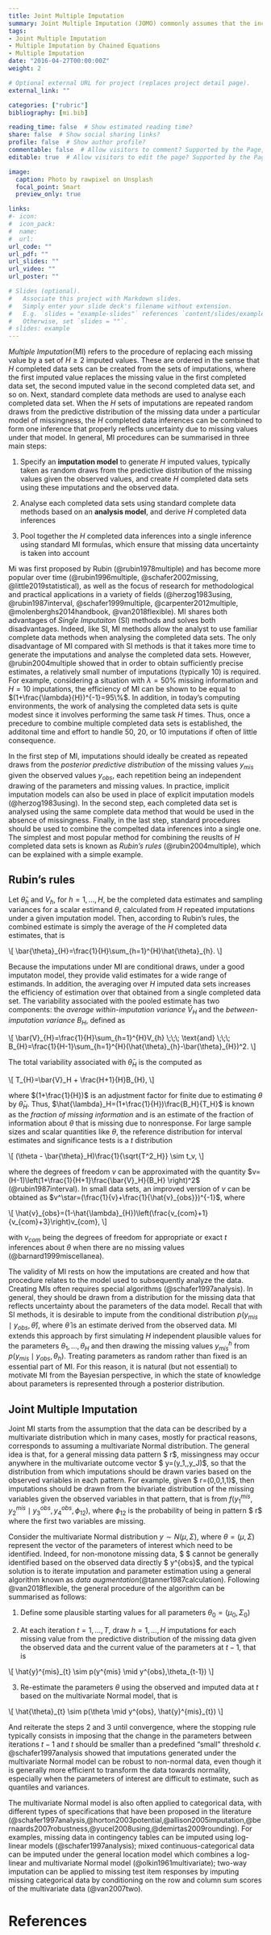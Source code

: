 ```yaml
---
title: Joint Multiple Imputation 
summary: Joint Multiple Imputation (JOMO) commonly assumes that the incomplete variables follow a multivariate normal distribution, often referred to as multivariate normal imputation and, under this assumption, provides rigorous standard errors for the fitted parameters
tags:
- Joint Multiple Imputation
- Multiple Imputation by Chained Equations
- Multiple Imputation
date: "2016-04-27T00:00:00Z"
weight: 2

# Optional external URL for project (replaces project detail page).
external_link: ""

categories: ["rubric"]
bibliography: [mi.bib]

reading_time: false  # Show estimated reading time?
share: false  # Show social sharing links?
profile: false  # Show author profile?
commentable: false  # Allow visitors to comment? Supported by the Page, Post, and Docs content types.
editable: true  # Allow visitors to edit the page? Supported by the Page, Post, and Docs content types.

image:
  caption: Photo by rawpixel on Unsplash
  focal_point: Smart
  preview_only: true

links:
#- icon: 
#  icon_pack: 
#  name: 
#  url: 
url_code: ""
url_pdf: ""
url_slides: ""
url_video: ""
url_poster: ""

# Slides (optional).
#   Associate this project with Markdown slides.
#   Simply enter your slide deck's filename without extension.
#   E.g. `slides = "example-slides"` references `content/slides/example-slides.md`.
#   Otherwise, set `slides = ""`.
# slides: example
---
```


*Multiple Imputation*(MI) refers to the procedure of replacing each missing value by a set of $H\geq 2$ imputed values. These are ordered in the sense that $H$ completed data sets can be created from the sets of imputations, where the first imputed value replaces the missing value in the first completed data set, the second imputed value in the second completed data set, and so on. Next, standard complete data methods are used to analyse each completed data set. When the $H$ sets of imputations are repeated random draws from the predictive distribution of the missing data under a particular model of missingness, the $H$ completed data inferences can be combined to form one inference that properly reflects uncertainty due to missing values under that model. In general, MI procedures can be summarised in three main steps:

1. Specify an **imputation model** to generate $H$ imputed values, typically taken as random draws from the predictive distribution of the missing values given the observed values, and create $H$ completed data sets using these imputations and the observed data.

2. Analyse each completed data sets using standard complete data methods based on an **analysis model**, and derive $H$ completed data inferences

3. Pool together the $H$ completed data inferences into a single inference using standard MI formulas, which ensure that missing data uncertainty is taken into account 


Mi was first proposed by Rubin (@rubin1978multiple) and has become more popular over time (@rubin1996multiple, @schafer2002missing, @little2019statistical),  as well as the focus of research for methodological and practical applications in a variety of fields (@herzog1983using, @rubin1987interval, @schafer1999multiple, @carpenter2012multiple, @molenberghs2014handbook, @van2018flexible). MI shares both advantages of *Single Imputaiton* (SI) methods and solves both disadvantages. Indeed, like SI, MI methods allow the analyst to use familiar complete data methods when analysing the completed data sets. The only disadvantage of MI compared with SI methods is that it takes more time to generate the imputations and analyse the completed data sets. However, @rubin2004multiple showed that in order to obtain sufficiently precise estimates, a relatively small number of imputations (typically $10$) is required. For example, considering a situation with $\lambda=50\%$ missing information and $H=10$ imputations, the efficiency of MI can be shown to be equal to $(1+\frac{\lambda}{H})^{-1}=95\%$. In addition, in today's computing environments, the work of analysing the completed data sets is quite modest since it involves performing the same task $H$ times. Thus, once a precedure to combine multiple completed data sets is established, the additonal time and effort to handle $50$, $20$, or $10$ imputations if often of little consequence.   

In the first step of MI, imputations should ideally be created as repeated draws from the *posterior predictive distribution* of the missing values $y_{mis}$ given the observed values $y_{obs}$, each repetition being an independent drawing of the parameters and missing values. In practice, implicit imputation models can also be used in place of explicit imputation models (@herzog1983using). In the second step, each completed data set is analysed using the same complete data method that would be used in the absence of missingness. Finally, in the last step, standard procedures should be used to combine the compelted data inferences into a single one. The simplest and most popular method for combining the reuslts of $H$ completed data sets is known as *Rubin's rules* (@rubin2004multiple), which can be explained with a simple example.

## Rubin's rules

Let $\hat{\theta}_h$ and $V_h$, for $h=1,\ldots,H$, be the completed data estimates and sampling variances for a scalar estimand $\theta$, calculated from $H$ repeated imputations under a given imputation model. Then, according to Rubin's rules, the combined estimate is simply the average of the $H$ completed data estimates, that is

\\[
\\bar{\\theta}\_{H}=\\frac{1}{H}\\sum\_{h=1}\^{H}\\hat{\\theta}\_{h}.
\\]

Because the imputations under MI are conditional draws, under a good imputaton model, they provide valid estimates for a wide range of estimands. In addition, the averaging over $H$ imputed data sets increases the efficiency of estimation over that obtained from a single completed data set. The variability associated with the pooled estimate has two components: the *average within-imputation variance* $\bar{V}_H$ and the *between-imputation variance* $B_H$, defined as

\\[
\\bar{V}\_{H}=\\frac{1}{H}\\sum\_{h=1}\^{H}V\_{h} \\;\\;\\; \\text{and} \\;\\;\\; B\_{H}=\\frac{1}{H-1}\\sum\_{h=1}\^{H}(\\hat{\\theta}\_{h}-\\bar{\\theta}\_{H})\^2.
\\]

The total variability associated with $\bar{\theta}_H$ is the computed as

\\[
T\_{H}=\\bar{V}\_H + \\frac{H+1}{H}B\_{H},
\\]

where $(1+\frac{1}{H})$ is an adjustment factor for finite due to estimating $\theta$ by $\bar{\theta}_H$. Thus, $\hat{\lambda}_H=(1+\frac{1}{H})\frac{B_H}{T_H}$ is known as the *fraction of missing information* and is an estimate of the fraction of information about $\theta$ that is missing due to nonresponse. For large sample sizes and scalar quantities like $\theta$, the reference distribution for interval estimates and significance tests is a $t$ distribution 

\\[
(\\theta - \\bar{\\theta}\_H)\\frac{1}{\\sqrt{T\^2\_H}} \\sim t\_v, 
\\]

where the degrees of freedom $v$ can be approximated with the quantity $v=(H-1)\left(1+\frac{1}{H+1}\frac{\bar{V}_H}{B_H} \right)^2$ (@rubin1987interval). In small data sets, an improved version of $v$ can be obtained as $v^\star=(\frac{1}{v}+\frac{1}{\hat{v}_{obs}})^{-1}$, where

\\[
\\hat{v}\_{obs}=(1-\\hat{\\lambda}\_{H})\\left(\\frac{v\_{com}+1}{v\_{com}+3}\\right)v\_{com},
\\]

with $v_{com}$ being the degrees of freedom for appropriate or exact $t$ inferences about $\theta$ when there are no missing values (@barnard1999miscellanea). 

The validity of MI rests on how the imputations are created and how that procedure relates to the model used to subsequently analyze the data. Creating MIs often requires special algorithms (@schafer1997analysis). In general, they should be drawn from a distribution for the missing data that reflects uncertainty about the parameters of the data model.  Recall that with SI methods, it is desirable to impute from the conditional distribution $p(y_{mis}\mid y_{obs},\hat{\theta})$, where $\hat{\theta}$ is an estimate derived from the observed data. MI extends this approach by first simulating $H$ independent plausible values for the parameters $\theta_1,\ldots,\theta_H$ and then drawing the missing values $y_{mis}^h$ from $p(y_{mis}\mid y_{obs}, \theta_h)$. Treating parameters as random rather than fixed is
an essential part of MI. For this reason, it is natural (but not essential) to motivate MI from the Bayesian perspective, in which the state of knowledge about parameters is represented through a posterior distribution.


## Joint Multiple Imputation

Joint MI starts from the assumption that the data can be described by a multivariate distribution which in many cases, mostly for practical reasons, corresponds to assuming a multivariate Normal distribution. The general idea is that, for a general missing data pattern $ r$, missingness may occur anywhere in the multivariate outcome vector $ y=(y_1,\ldots,y_J)$, so that the distribution from which imputations should be drawn varies based on the observed variables in each pattern. For example, given $ r=(0,0,1,1)$, then imputations should be drawn from the bivariate distribution of the missing variables given the observed variables in that pattern, that is from $f(y^{mis}_1,y^{mis}_2 \mid y^{obs}_3, y^{obs}_4, \phi_{12})$, where $\phi_{12}$ is the probability of being in pattern $ r$ where the first two variables are missing.   


Consider the multivariate Normal distribution $y \sim N(\mu,\Sigma)$, where $\theta=(\mu,\Sigma)$ represent the vector of the parameters of interest which need to be identified. Indeed, for non-monotone missing data, $ \theta$ cannot be generally identified based on the observed data directly $ y^{obs}$, and the typical solution is to iterate imputation and parameter estimation using a general algorithm known as *data augmentation*(@tanner1987calculation). Following @van2018flexible, the general procedure of the algorithm can be summarised as follows:

1. Define some plausible starting values for all parameters $\theta_0=(\mu_0,\Sigma_0)$ 

2. At each iteration $t=1,\ldots,T$, draw $h=1,\ldots,H$ imputations for each missing value from the predictive distribution of the missing data given the observed data and the current value of the parameters at $t-1$, that is  

\\[
\\hat{y}\^{mis}\_{t} \\sim p(y\^{mis} \\mid y\^{obs},\\theta\_{t-1})
\\]

3. Re-estimate the parameters $\theta$ using the observed and imputed data at $t$ based on the multivariate Normal model, that is 

\\[
\\hat{\\theta}\_{t} \\sim p(\\theta \\mid y\^{obs}, \\hat{y}\^{mis}\_{t})
\\]

And reiterate the steps 2 and 3 until convergence, where the stopping rule typically consists in imposing that the change in the parameters between iterations $t-1$ and $t$ should be smaller than a predefined "small" threshold $\epsilon$. @schafer1997analysis showed that imputations generated under the multivariate Normal model can be robust to non-normal data, even though it is generally more efficient to transform the data towards normality, especially when the parameters of interest are difficult to estimate, such as quantiles and variances.


The multivariate Normal model is also often applied to categorical data, with different types of specifications that have been proposed in the literature (@schafer1997analysis,@horton2003potential,@allison2005imputation,@bernaards2007robustness,@yucel2008using,@demirtas2009rounding). For examples, missing data in contingency tables can be imputed using log-linear models (@schafer1997analysis); mixed continuous-categorical data can be imputed under the general location model which combines a log-linear and multivariate Normal model (@olkin1961multivariate); two-way imputation can be applied to missing test item responses by imputing missing categorical data by conditioning on the row and column sum scores of the multivariate data (@van2007two).



# References
